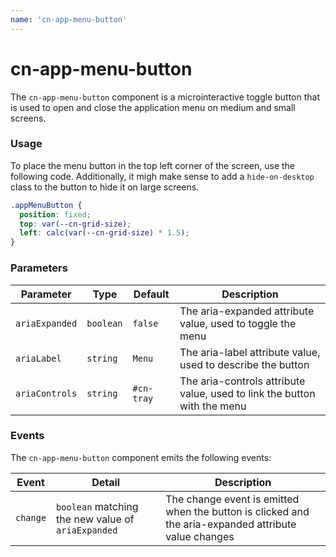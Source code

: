 ```yaml
---
name: 'cn-app-menu-button'
---
```


<h1 class="small">cn-app-menu-button</h1>

The `cn-app-menu-button` component is a microinteractive toggle button that is used to open
and close the application menu on medium and small screens.


<CnAppMenuButtonDemo />

### Usage

To place the menu button in the top left corner of the screen, use the following code. Additionally, 
it migh make sense to add a `hide-on-desktop` class to the button to hide it on large screens.

```css
.appMenuButton {
  position: fixed;
  top: var(--cn-grid-size);
  left: calc(var(--cn-grid-size) * 1.5);
}
```

### Parameters

| Parameter | Type | Default | Description |
| --- | --- | --- | --- |
| `ariaExpanded` | `boolean` | `false` | The aria-expanded attribute value, used to toggle the menu |
| `ariaLabel` | `string` | `Menu` | The aria-label attribute value, used to describe the button |
| `ariaControls` | `string` | `#cn-tray` | The aria-controls attribute value, used to link the button with the menu |

### Events

The `cn-app-menu-button` component emits the following events:

| Event | Detail | Description |
| --- | --- | --- |
| `change` | `boolean` matching the new value of `ariaExpanded` | The change event is emitted when the button is clicked and the aria-expanded attribute value changes |